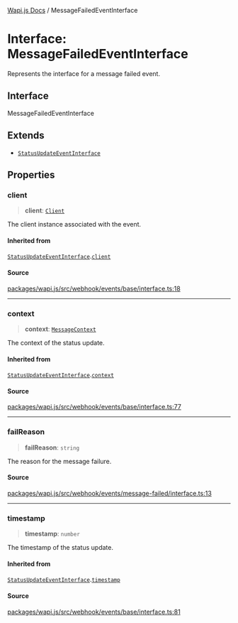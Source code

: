 [Wapi.js Docs](../README.mdx) / MessageFailedEventInterface

# Interface: MessageFailedEventInterface

Represents the interface for a message failed event.

## Interface

MessageFailedEventInterface

## Extends

- [`StatusUpdateEventInterface`](StatusUpdateEventInterface.mdx)

## Properties

### client

> **client**: [`Client`](../classes/Client.mdx)

The client instance associated with the event.

#### Inherited from

[`StatusUpdateEventInterface`](StatusUpdateEventInterface.mdx).[`client`](StatusUpdateEventInterface.mdx#client)

#### Source

[packages/wapi.js/src/webhook/events/base/interface.ts:18](https://github.com/sarthakjdev/wapi.js/blob/161a86b914b71fc7ac25ae9ad145786137f3f4f9/packages/wapi.js/src/webhook/events/base/interface.ts#L18)

***

### context

> **context**: [`MessageContext`](../type-aliases/MessageContext.mdx)

The context of the status update.

#### Inherited from

[`StatusUpdateEventInterface`](StatusUpdateEventInterface.mdx).[`context`](StatusUpdateEventInterface.mdx#context)

#### Source

[packages/wapi.js/src/webhook/events/base/interface.ts:77](https://github.com/sarthakjdev/wapi.js/blob/161a86b914b71fc7ac25ae9ad145786137f3f4f9/packages/wapi.js/src/webhook/events/base/interface.ts#L77)

***

### failReason

> **failReason**: `string`

The reason for the message failure.

#### Source

[packages/wapi.js/src/webhook/events/message-failed/interface.ts:13](https://github.com/sarthakjdev/wapi.js/blob/161a86b914b71fc7ac25ae9ad145786137f3f4f9/packages/wapi.js/src/webhook/events/message-failed/interface.ts#L13)

***

### timestamp

> **timestamp**: `number`

The timestamp of the status update.

#### Inherited from

[`StatusUpdateEventInterface`](StatusUpdateEventInterface.mdx).[`timestamp`](StatusUpdateEventInterface.mdx#timestamp)

#### Source

[packages/wapi.js/src/webhook/events/base/interface.ts:81](https://github.com/sarthakjdev/wapi.js/blob/161a86b914b71fc7ac25ae9ad145786137f3f4f9/packages/wapi.js/src/webhook/events/base/interface.ts#L81)
